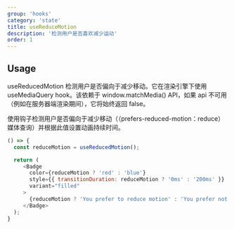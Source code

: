 ```yaml
---
group: 'hooks'
category: 'state'
title: useReduceMotion
description: '检测用户是否喜欢减少运动'
order: 1
---
```


## Usage


useReducedMotion 检测用户是否偏向于减少移动。它在渲染引擎下使用 useMediaQuery hook。该依赖于 window.matchMedia() API，如果 api 不可用（例如在服务器端渲染期间），它将始终返回 false。

使用钩子检测用户是否偏向于减少移动（（prefers-reduced-motion：reduce）媒体查询）并根据此值设置动画持续时间。

```js live=true
() => {
  const reduceMotion = useReducedMotion();

  return (
     <Badge
       color={reduceMotion ? 'red' : 'blue'}
       style={{ transitionDuration: reduceMotion ? '0ms' : '200ms' }}
       variant="filled"
     >
       {reduceMotion ? 'You prefer to reduce motion' : 'You prefer not to reduce motion'}
     </Badge>
  );
}
```
